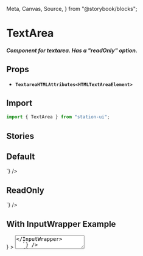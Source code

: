   Meta,
  Canvas,
  Source,
} from "@storybook/blocks";

<Meta title="Components/Inputs/TextArea" />

# TextArea

##### Component for textarea. Has a "readOnly" option.

## Props
- **`TextareaHTMLAttributes<HTMLTextAreaElement>`**

## Import
```jsx
import { TextArea } from "station-ui";
```

## Stories

## Default
<div className="story_with_source_below">
  <Canvas of={TextAreaStories.Default} />
  <Source code={`
    <TextArea
  rows={10}
  readOnly={false}
  placeholder="We're proposing to spend 100,000 LUNA from the Community Pool to fund the creation of public goods for the Terra ecosystem"
/>
  `} />
</div>

## ReadOnly
<div className="story_with_source_below">
  <Canvas of={TextAreaStories.ReadOnly} />
  <Source code={`
    <TextArea
  readOnly={true}
  value={"page page page page scout page office repair save page situate lion page decrease will page cry page sausage page page issue law page"}
/>
  `} />
</div>

## With InputWrapper Example
<div className="story_with_source_below">
  <Canvas of={TextAreaStories.WithInputWrapperExample} />
  <Source code={`
    <InputWrapper
  label="Textbox label"
  extra={
    <Copy
      copyText={value}
    />
  }
>
  <TextArea
    readOnly={true}
    value={value}
  />
</InputWrapper>
  `} />
</div>

## Object Example
<div className="story_with_source_below">
  <Canvas of={TextAreaStories.ObjectExample} />
  <Source code={`
    <InputWrapper
  label="Textbox label"
>
  <TextArea
    readOnly={true}
    value={
      '{"@type":"/cosmos.bank.v1beta1.MsgSend","amount":[{"amount":"1000000","denom":"uluna"}],"from_address":"terra195lqjqrjdq7mfdzyyfl6ctn8vtkwt43gvyutla","to_address":"terra195lqjqrjdq7mfdzyyfl6ctn8vtkwt43gvyutla"}'
    }
  />
</InputWrapper>
  `} />
</div>

<br />
<br />
<br />
<br />
<br />
<br />
<br />
<br />
<br />
<br />
<br />
<br />
<br />
<br />
<br />
<br />
<br />
<br />
<br />
<br />
<br />
